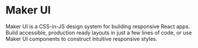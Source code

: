 # Maker UI

Maker UI is a CSS-in-JS design system for building responsive React apps. Build accessible, production ready layouts in just a few lines of code, or use Maker UI components to construct intuitive responsive styles.